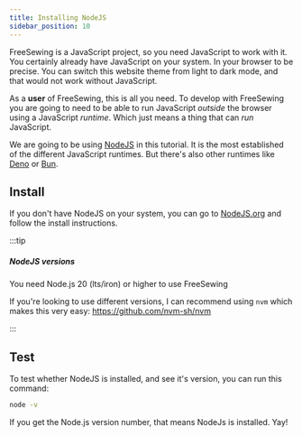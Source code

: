 ```yaml
---
title: Installing NodeJS
sidebar_position: 10
---
```


FreeSewing is a JavaScript project, so you need JavaScript to work with it.
You certainly already have JavaScript on your system. In your browser to be
precise. You can switch this website theme from light to dark mode, and
that would not work without JavaScript.

As a **user** of FreeSewing, this is all you need. To develop with FreeSewing
you are going to need to be able to run JavaScript _outside_ the browser using
a JavaScript _runtime_. Which just means a thing that can _run_ JavaScript.

We are going to be using [NodeJS](https://nodejs.org/) in this tutorial. It is
the most established of the different JavaScript runtimes. But there's also
other runtimes like [Deno](https://deno.com/) or [Bun](https://bun.sh/).

## Install

If you don't have NodeJS on your system, you can go to
[NodeJS.org](https://nodejs.org/) and follow the install instructions.

:::tip

##### NodeJS versions

You need Node.js 20 (lts/iron) or higher to use FreeSewing

If you're looking to use different versions, I can recommend using `nvm` which makes this very easy: https://github.com/nvm-sh/nvm

:::

## Test

To test whether NodeJS is installed, and see it's version, you can run this command:

```sh
node -v
```

If you get the Node.js version number, that means NodeJs is installed. Yay!
